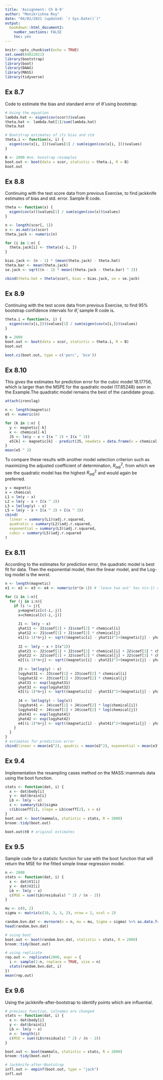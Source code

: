 ```yaml
---
title: 'Assignment: Ch 8-9'
author: "Monikrishna Roy"
date: "04/02/2021 (updated: `r Sys.Date()`)"
output: 
  bookdown::html_document2:
    number_sections: FALSE
    toc: yes
---
```


<style type="text/css">
h1.title {
  text-align: center;
}
h4.author {
  text-align: center;
}
h4.date {
  text-align: center;
}
</style>


```r
knitr::opts_chunk$set(echo = TRUE)
set.seed(04022021)
library(bootstrap)
library(boot)
library(DAAG)
library(MASS)
library(tidyverse)
```

## Ex 8.7

Code to estimate the bias and standard error of $\hat{\theta}$ using $bootstrap$.

```r
# Using the equation 
lambda.hat <- eigen(cov(scor))$values 
theta.hat <- lambda.hat[1]/sum(lambda.hat) 
theta.hat

# Bootstrap estimates of its bias and std
theta.i <- function(x, i) {
  eigen(cov(x[i, ]))$values[1] / sum(eigen(cov(x[i, ]))$values)
}

B <- 2000 #no. boostrap resamples
boot.out <- boot(data = scor, statistic = theta.i, R = B)
boot.out
```

## Ex 8.8

Continuing with the test score data from previous Exercise, to find jackknife estimates of bias and std. error. Sample R code.

```r
theta <- function(x) {
  eigen(cov(x))$values[1] / sum(eigen(cov(x))$values)
}

n <- length(scor[, 1])
x <- as.matrix(scor)
theta.jack <- numeric(n)

for (i in 1:n) {
  theta.jack[i] <- theta(x[-i, ])
}

bias.jack <- (n - 1) * (mean(theta.jack) - theta.hat)
theta.bar <- mean(theta.jack)
se.jack <- sqrt((n - 1) * mean((theta.jack - theta.bar) ^ 2))

cbind(theta.hat = theta(scor), bias = bias.jack, se = se.jack)

```

## Ex 8.9

Continuing with the test score data from previous Exercise, to find 95% bootstrap confidence intervals for $\hat{\theta}$, sample R code is.

```r
theta.i = function(x, i) {
  eigen(cov(x[i,]))$values[1] / sum(eigen(cov(x[i,]))$values)
}

B = 2000
boot.out <- boot(data = scor, statistic = theta.i, R = B)
boot.out

boot.ci(boot.out, type = c('perc', 'bca')) 

```

## Ex 8.10

This gives the estimates for prediction error for the cubic model $18.17756$, which is larger than the MSPE for the quadratic model $(17.85248)$ seen in the Example.The quadratic model remains the best of the candidate group. 

```r
attach(ironslag)

n <- length(magnetic)
e5 <- numeric(n)

for (k in 1:n) {
  y <- magnetic[-k]
  x <- chemical[-k]
  J5 <- lm(y ~ x + I(x ^ 2) + I(x ^ 3))
  e5[k] <- magnetic[k] - predict(J5, newdata = data.frame(x = chemical[k]))
} 
mean(e5 ^ 2) 
```

To compare these results with another model selection criterion such as maximizing the adjusted coefficient of determination, $R^2_{adj}$, from which we see the quadratic model has the highest $R^2_{adj}$ and would again be preferred. 

```r
y = magnetic
x = chemical
L1 = lm(y ~ x)
L2 = lm(y ~ x + I(x ^ 2))
L3 = lm(log(y) ~ x)
L5 = lm(y ~ x + I(x ^ 2) + I(x ^ 3))
cbind(
  linear = summary(L1)$adj.r.squared,
  quadratic = summary(L2)$adj.r.squared,
  exponential = summary(L3)$adj.r.squared,
  cubic = summary(L5)$adj.r.squared
) 
```

## Ex 8.11

According to the estimates for prediction error, the quadratic model is best fit for data. Then the exponential model, then the linear model, and the Log-log model is the worst.

```r
n <- length(magnetic) 
e1 <- e2 <- e3 <- e4 <- numeric(n*(n-1)) # 'leave two out' has n(n-1) combinations

for (i in 1:n){
  for (j in i:n){
    if (i != j){
      y=magnetic[c(-i,-j)]
      x=chemical[c(-i,-j)]
      
      J1 <- lm(y ~ x)
      yhat11 <- J1$coef[1] + J1$coef[2] * chemical[i]
      yhat12 <- J1$coef[1] + J1$coef[2] * chemical[j]
      e1[(i-1)*n+j] <- sqrt((magnetic[i] - yhat11)^2+(magnetic[j] - yhat12)^2)
      
      J2 <- lm(y ~ x + I(x^2))
      yhat21 <- J2$coef[1] + J2$coef[2] * chemical[i] + J2$coef[3] * chemical[i]^2
      yhat22 <- J2$coef[1] + J2$coef[2] * chemical[j] + J2$coef[3] * chemical[j]^2
      e2[(i-1)*n+j] <- sqrt((magnetic[i] - yhat21)^2+(magnetic[j] - yhat22)^2)
      
      J3 <- lm(log(y) ~ x)
      logyhat31 <- J3$coef[1] + J3$coef[2] * chemical[i]
      logyhat32 <- J3$coef[1] + J3$coef[2] * chemical[j]
      yhat31 <- exp(logyhat31)
      yhat32 <- exp(logyhat32)
      e3[(i-1)*n+j] <- sqrt((magnetic[i] - yhat31)^2+(magnetic[j] - yhat32)^2)
      
      J4 <- lm(log(y) ~ log(x))
      logyhat41 <- J4$coef[1] + J4$coef[2] * log(chemical[i])
      logyhat42 <- J4$coef[1] + J4$coef[2] * log(chemical[j])
      yhat41 <- exp(logyhat41)
      yhat42 <- exp(logyhat42)
      e4[(i-1)*n+j] <- sqrt((magnetic[i] - yhat41)^2+(magnetic[j] - yhat42)^2)
    }
  }
}
# estimates for prediction error
cbind(linear = mean(e1^2), qaudric = mean(e2^2), exponential = mean(e3^2), loglog = mean(e4^2))
```

## Ex 9.4

Implementation the resampling cases method on the MASS::mammals data using the boot function.

```r
stats <- function(dat, i) {
  x <- dat$body[i]
  y <- dat$brain[i]
  Lb <- lm(y ~ x)
  s <- summary(Lb)$sigma
  c(Lb$coeff[1], slope = Lb$coeff[2], s = s)
}
boot.out <- boot(mammals, statistic = stats, R = 2000)
broom::tidy(boot.out)

boot.out$t0 # original estimates
```

## Ex 9.5

Sample code for a statistic function for use with the boot function that will return the MSE for the fitted simple linear regression model.

```r
n <- 2000
stats <- function(dat, i) {
  x <- dat$V1[i]
  y <- dat$V2[i]
  Lb <- lm(y ~ x)
  c(MSE = sum((Lb$residuals) ^ 2) / (n - 2))
}

mu <- c(0, 2)
sigma <- matrix(c(10, 3, 3, 2), nrow = 2, ncol = 2)

random.bvn.dat <- mvrnorm(n = n, mu = mu, Sigma = sigma) %>% as.data.frame()
head(random.bvn.dat)

# using boot
boot.out <- boot(random.bvn.dat, statistic = stats, R = 2000)
broom::tidy(boot.out)

# using replicate
rep.out <- replicate(2000, expr = {
  i <- sample(1:n, replace = TRUE, size = n)
  stats(random.bvn.dat, i)
})
mean(rep.out)
```

## Ex 9.6

Using the jackknife-after-bootstrap to identify points which are influential.

```r
# previous function, colnames are changed
stats <- function(dat, i) {
  x <- dat$body[i]
  y <- dat$brain[i]
  Lb <- lm(y ~ x)
  n <- length(i)
  c(MSE = sum((Lb$residuals) ^ 2) / (n - 2))
}

boot.out <- boot(mammals, statistic = stats, R = 2000)
broom::tidy(boot.out)

# Jackknife-after-Bootstrap
infl.out <- empinf(boot.out, type = "jack")
infl.out
```
